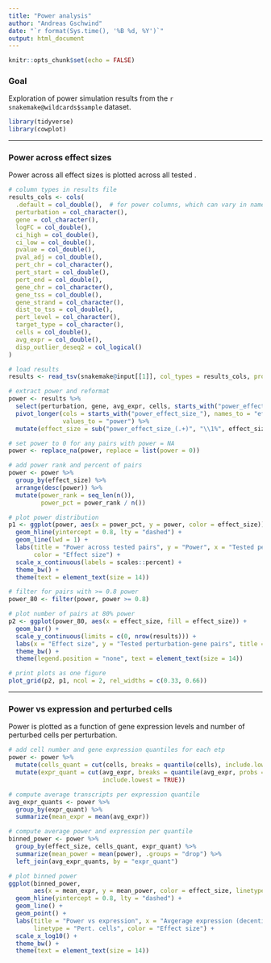 ```yaml
---
title: "Power analysis"
author: "Andreas Gschwind"
date: "`r format(Sys.time(), '%B %d, %Y')`"
output: html_document
---
```


```r
knitr::opts_chunk$set(echo = FALSE)
```

### Goal
Exploration of power simulation results from the `r snakemake@wildcards$sample` dataset.

```r
library(tidyverse)
library(cowplot)
```

***

### Power across effect sizes
Power across all effect sizes is plotted across all tested .

```r
# column types in results file
results_cols <- cols(
  .default = col_double(),  # for power columns, which can vary in names
  perturbation = col_character(),
  gene = col_character(),
  logFC = col_double(),
  ci_high = col_double(),
  ci_low = col_double(),
  pvalue = col_double(),
  pval_adj = col_double(),
  pert_chr = col_character(),
  pert_start = col_double(),
  pert_end = col_double(),
  gene_chr = col_character(),
  gene_tss = col_double(),
  gene_strand = col_character(),
  dist_to_tss = col_double(),
  pert_level = col_character(),
  target_type = col_character(),
  cells = col_double(),
  avg_expr = col_double(),
  disp_outlier_deseq2 = col_logical()
)

# load results
results <- read_tsv(snakemake@input[[1]], col_types = results_cols, progress = FALSE)
```

```r
# extract power and reformat
power <- results %>% 
  select(perturbation, gene, avg_expr, cells, starts_with("power_effect_size_")) %>%
  pivot_longer(cols = starts_with("power_effect_size_"), names_to = "effect_size",
               values_to = "power") %>% 
  mutate(effect_size = sub("power_effect_size_(.+)", "\\1%", effect_size))

# set power to 0 for any pairs with power = NA
power <- replace_na(power, replace = list(power = 0))

# add power rank and percent of pairs
power <- power %>% 
  group_by(effect_size) %>% 
  arrange(desc(power)) %>% 
  mutate(power_rank = seq_len(n()),
         power_pct = power_rank / n())

# plot power distribution
p1 <- ggplot(power, aes(x = power_pct, y = power, color = effect_size)) +
  geom_hline(yintercept = 0.8, lty = "dashed") +
  geom_line(lwd = 1) +
  labs(title = "Power across tested pairs", y = "Power", x = "Tested perturbation-gene pairs",
       color = "Effect size") +
  scale_x_continuous(labels = scales::percent) +
  theme_bw() +
  theme(text = element_text(size = 14))

# filter for pairs with >= 0.8 power
power_80 <- filter(power, power >= 0.8)

# plot number of pairs at 80% power
p2 <- ggplot(power_80, aes(x = effect_size, fill = effect_size)) +
  geom_bar() +
  scale_y_continuous(limits = c(0, nrow(results))) +
  labs(x = "Effect size", y = "Tested perturbation-gene pairs", title = "80% power") +
  theme_bw() +
  theme(legend.position = "none", text = element_text(size = 14))

# print plots as one figure
plot_grid(p2, p1, ncol = 2, rel_widths = c(0.33, 0.66))
```

***

### Power vs expression and perturbed cells
Power is plotted as a function of gene expression levels and number of perturbed cells per
perturbation.

```r
# add cell number and gene expression quantiles for each etp 
power <- power %>% 
  mutate(cells_quant = cut(cells, breaks = quantile(cells), include.lowest = TRUE)) %>% 
  mutate(expr_quant = cut(avg_expr, breaks = quantile(avg_expr, probs = seq(0, 1, 0.1)),
                          include.lowest = TRUE))

# compute average transcripts per expression quantile
avg_expr_quants <- power %>% 
  group_by(expr_quant) %>% 
  summarize(mean_expr = mean(avg_expr))

# compute average power and expression per quantile
binned_power <- power %>%
  group_by(effect_size, cells_quant, expr_quant) %>% 
  summarize(mean_power = mean(power), .groups = "drop") %>% 
  left_join(avg_expr_quants, by = "expr_quant")

# plot binned power
ggplot(binned_power,
       aes(x = mean_expr, y = mean_power, color = effect_size, linetype = cells_quant)) +
  geom_hline(yintercept = 0.8, lty = "dashed") +
  geom_line() +
  geom_point() +
  labs(title = "Power vs expression", x = "Avgerage expression (decentiles)", y = "Power",
       linetype = "Pert. cells", color = "Effect size") +
  scale_x_log10() +
  theme_bw() +
  theme(text = element_text(size = 14))
```
